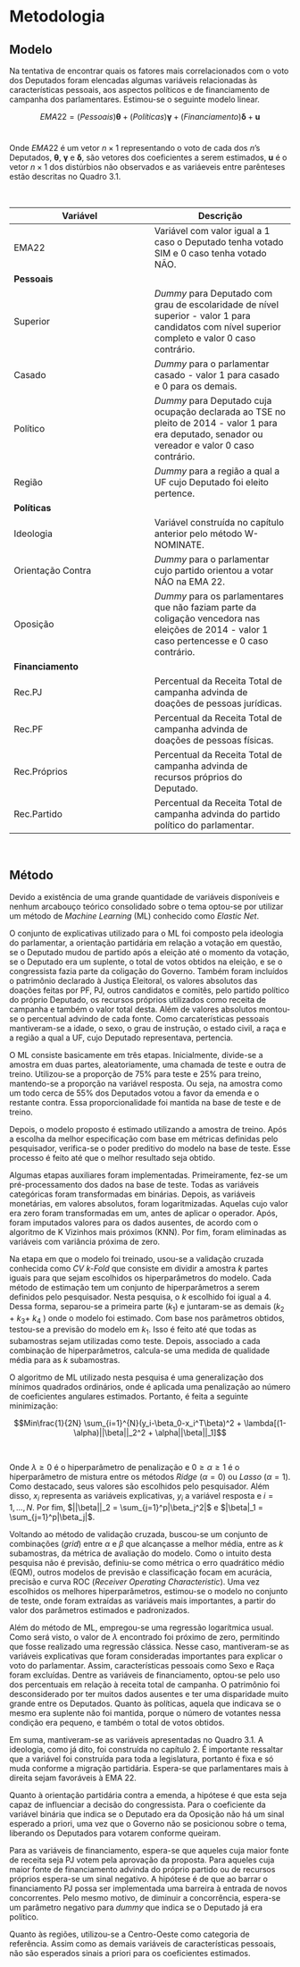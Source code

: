 # Metodologia


## Modelo

Na tentativa de encontrar quais os fatores mais correlacionados com o voto dos Deputados foram elencadas algumas variáveis relacionadas às características pessoais, aos aspectos políticos e de financiamento de campanha dos parlamentares. Estimou-se o seguinte modelo linear.

$$EMA22 = (Pessoais) \boldsymbol \theta  + 
(Políticas) \boldsymbol \gamma +
(Financiamento) \boldsymbol \delta + \boldsymbol u
$$ <br>

Onde $EMA22$ é um vetor $n\times1$ representando o voto de cada dos $n$'s Deputados, $\boldsymbol \theta$, $\boldsymbol \gamma$ e $\boldsymbol \delta$, são vetores dos coeficientes a serem estimados, $\boldsymbol u$ é o vetor $n\times1$ dos distúrbios não observados e as variáeveis entre parênteses estão descritas no Quadro 3.1.

<br>

| **Variável** | **Descrição** |
| --- | --- |
| EMA22 | Variável com valor igual a 1 caso o Deputado tenha votado SIM e 0 caso tenha votado NÃO. |
| **Pessoais** |
| Superior | _Dummy_ para Deputado com grau de escolaridade de nível superior - valor 1 para candidatos com nível superior completo e valor 0 caso contrário. |
| Casado | _Dummy_ para o parlamentar casado - valor 1 para casado e 0 para os demais. |
| Político | _Dummy_ para Deputado cuja ocupação declarada ao TSE no pleito de 2014 - valor 1 para era deputado, senador ou vereador e valor 0 caso contrário. |
| Região | _Dummy_ para a região a qual a UF cujo Deputado foi eleito pertence. |
| **Políticas** |
| Ideologia | Variável construída no capítulo anterior pelo método W-NOMINATE. |
| Orientação Contra | _Dummy_ para o parlamentar cujo partido orientou a votar NÃO na EMA 22. |
| Oposição | _Dummy_ para os parlamentares que não faziam parte da coligação vencedora nas eleições de 2014 - valor 1 caso pertencesse e 0 caso contrário. |
| **Financiamento** |
| Rec.PJ | Percentual da Receita Total de campanha advinda de doações de pessoas jurídicas. |
| Rec.PF | Percentual da Receita Total de campanha advinda de doações de pessoas físicas. |
| Rec.Próprios | Percentual da Receita Total de campanha advinda de recursos próprios do Deputado. |
| Rec.Partido | Percentual da Receita Total de campanha advinda do partido político do parlamentar. |


<br>

## Método

Devido a existência de uma grande quantidade de variáveis disponíveis e nenhum arcabouço teórico consolidado sobre o tema optou-se por utilizar um método de *Machine Learning* (ML) conhecido como *Elastic Net*.

O conjunto de explicativas utilizado para o ML foi composto pela ideologia do parlamentar, a orientação partidária em relação a votação em questão, se o Deputado mudou de partido após a eleição até o momento da votação, se o Deputado era um suplente, o total de votos obtidos na eleição, e se o congressista fazia parte da coligação do Governo. Também foram incluídos o patrimônio declarado à Justiça Eleitoral, os valores absolutos das doações feitas por PF, PJ, outros candidatos e comitês, pelo partido político do próprio Deputado, os recursos próprios utilizados como receita de campanha e também o valor total desta. Além de valores absolutos montou-se o percentual advindo de cada fonte. Como carcaterísticas pessoais mantiveram-se a idade, o sexo, o grau de instrução, o estado civil, a raça e a região a qual a UF, cujo Deputado representava, pertencia.

O ML consiste basicamente em três etapas. Inicialmente, divide-se a amostra em duas partes, aleatoriamente, uma chamada de teste e outra de treino. Utilizou-se a proporção de 75% para teste e 25% para treino, mantendo-se a proporção
na variável resposta. Ou seja, na amostra como um todo cerca de 55% dos Deputados votou a favor da emenda e o restante contra. Essa proporcionalidade foi mantida na base de teste e de treino.

Depois, o modelo proposto é estimado utilizando a amostra de treino. Após a escolha da melhor especificação com base em métricas definidas pelo pesquisador, verifica-se o poder preditivo do modelo na base de teste. Esse processo é feito até que o melhor resultado seja obtido.

Algumas etapas auxiliares foram implementadas. Primeiramente, fez-se um pré-processamento dos dados na base de teste. Todas as variáveis categóricas foram transformadas em binárias. Depois, as variáveis monetárias, em valores absolutos, foram logaritmizadas. Aquelas cujo valor era zero foram transformadas em um, antes de aplicar o operador. Após, foram imputados valores para os dados ausentes, de acordo com o algoritmo de K Vizinhos mais próximos (KNN). Por fim, foram eliminadas as variáveis com variância próxima de zero.

Na etapa em que o modelo foi treinado, usou-se a validação cruzada conhecida como *CV k-Fold* que consiste em dividir a amostra *k* partes iguais para que sejam escolhidos os hiperparâmetros do modelo. Cada método de estimação tem um conjunto de hiperparâmetros a serem definidos pelo pesquisador. Nesta pesquisa, o *k* escolhido foi igual a 4. Dessa forma, separou-se a primeira parte ($k_1$) e juntaram-se as demais ($k_2$ + $k_3$+ $k_4$ ) onde o modelo foi estimado. Com base nos parâmetros obtidos, testou-se a previsão do modelo em $k_1$. Isso é feito até que todas as subamostras sejam utilizadas como teste. Depois, associado a cada combinação de hiperparâmetros, calcula-se uma medida de qualidade média para as *k* subamostras. 

O algoritmo de ML utilizado nesta pesquisa é uma generalização dos mínimos quadrados ordinários, onde é aplicada uma penalização ao número de coeficientes angulares estimados. Portanto, é feita a seguinte minimização:

$$Min\frac{1}{2N} \sum_{i=1}^{N}(y_i-\beta_0-x_i^T\beta)^2 + 
\lambda[(1-\alpha)||\beta||_2^2 + \alpha||\beta||_1]$$


<br>

Onde $\lambda\geq0$ é o hiperparâmetro de penalização e $0\geq\alpha\geq1$ é o hiperparâmetro de mistura entre os métodos *Ridge* ($\alpha=0$) ou *Lasso* ($\alpha=1$). Como destacado, seus valores são escolhidos pelo pesquisador. Além disso, $x_i$ representa as variáveis explicativas, $y_i$ a variável resposta e $i = 1, ..., N$. Por fim, $||\beta||_2 = \sum_{j=1}^p|\beta_j^2|$ e $|\beta|_1 = \sum_{j=1}^p|\beta_j|$.

Voltando ao método de validação cruzada, buscou-se um conjunto de combinações (*grid*) entre $\alpha$ e $\beta$ que alcançasse a melhor média, entre as *k* subamostras, da métrica de avaliação do modelo. Como o intuito desta pesquisa não é previsão, definiu-se como métrica o erro quadrático médio (EQM), outros modelos de previsão e classificação focam em acurácia, precisão e curva ROC (*Receiver Operating Characteristic*). Uma vez escolhidos os melhores hiperparâmetros, estimou-se o modelo no conjunto de teste, onde foram extraídas as variáveis mais importantes, a partir do valor dos parâmetros estimados e padronizados.

Além do método de ML, empregou-se uma regressão logarítmica usual. Como será visto, o valor de $\lambda$ encontrado foi próximo de zero, permitindo que fosse realizado uma regressão clássica. Nesse caso, mantiveram-se as variáveis explicativas que foram consideradas importantes para explicar o voto do parlamentar. Assim, características pessoais como Sexo e Raça foram excluídas. Dentre as variáveis de financiamento, optou-se pelo uso dos percentuais em relação à receita total de campanha. O patrimônio foi desconsiderado por ter muitos dados ausentes e ter uma disparidade muito grande entre os Deputados. Quanto às políticas, aquela que indicava se o mesmo era suplente não foi mantida, porque o número de votantes nessa condição era pequeno, e também o total de votos obtidos.

Em suma, mantiveram-se as variáveis apresentadas no Quadro 3.1. A ideologia, como já dito, foi construída no capítulo 2. É importante ressaltar que a variável foi construída para toda a legislatura, portanto é fixa e só muda conforme a migração partidária. Espera-se que parlamentares mais à direita sejam favoráveis à EMA 22. 

Quanto à orientação partidária contra a emenda, a hipótese é que esta seja capaz de influenciar a decisão do congressista. Para o coeficiente da variável binária que indica se o Deputado era da Oposição não há um sinal esperado a priori, uma vez que o Governo não se posicionou sobre o tema, liberando os Deputados para votarem conforme queiram.

Para as variáveis de financiamento, espera-se que aqueles cuja maior fonte de receita seja PJ votem pela aprovação da proposta. Para aqueles cuja maior fonte de financiamento advinda do próprio partido ou de recursos próprios espera-se um sinal negativo. A hipótese é de que ao barrar o financiamento PJ possa ser implementada uma barreira à entrada de novos concorrentes. Pelo mesmo motivo, de diminuir a concorrência, espera-se um parâmetro negativo para *dummy* que indica se o Deputado já era político.


Quanto às regiões, utilizou-se a Centro-Oeste como categoria de referência. Assim como as demais variáveis de características pessoais, não são esperados sinais a priori para os coeficientes estimados.














